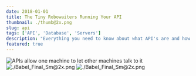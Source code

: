 ```yaml
---
date: 2018-01-01
title: The Tiny Robowaiters Running Your API
thumbnail: ./thumb@2x.png
slug: api
tags: ['API', 'Database', 'Servers']
description: "Everything you need to know about what API's are and how they work"
featured: true
---
```


![APIs allow one machine to let other machines talk to it](./API_1.png)
![./Babel_Final_Sm@2x.png](./API_3.png)
![./Babel_Final_Sm@2x.png](./API_4.png)